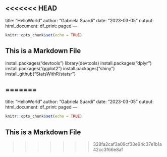 <<<<<<< HEAD
---
title: "HelloWorld"
author: "Gabriela Suardi"
date: "2023-03-05"
output:
  html_document:
    df_print: paged
---

```r
knitr::opts_chunk$set(echo = TRUE)
```

## This is a  Markdown File

install.packages("devtools")
library(devtools)
install.packages("dplyr")
install.packages("ggplot2")
install.packages("shiny")
install_github("StatsWithR/statsr")

=======
---
title: "HelloWorld"
author: "Gabriela Suardi"
date: "2023-03-05"
output:
  html_document:
    df_print: paged
---

```r
knitr::opts_chunk$set(echo = TRUE)
```

## This is a  Markdown File

>>>>>>> 328fa2caf3a09cf33e94c37e1b1a42cc3f66e8af
